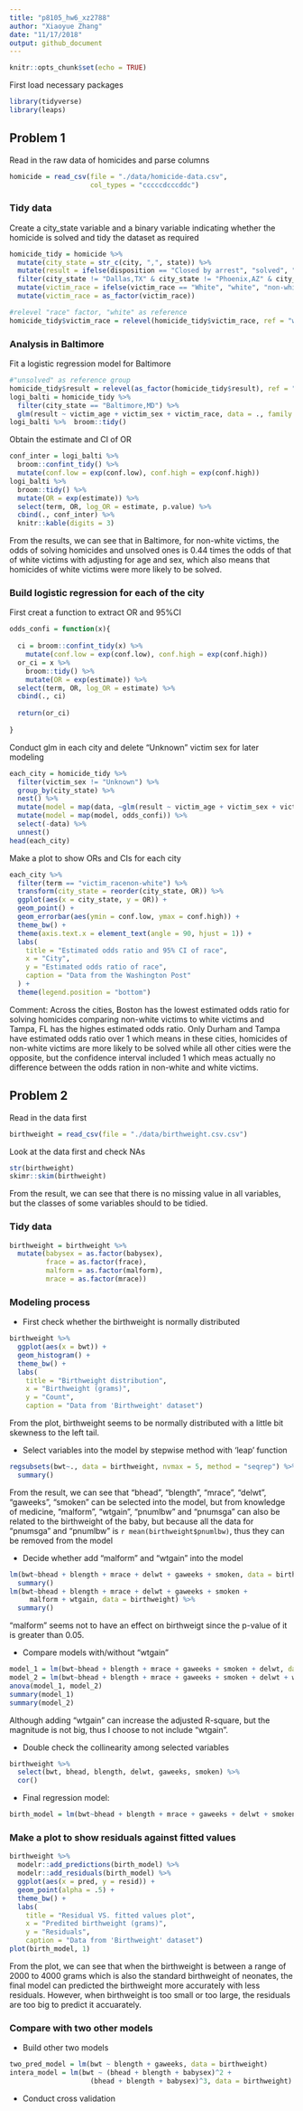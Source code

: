```yaml
---
title: "p8105_hw6_xz2788"
author: "Xiaoyue Zhang"
date: "11/17/2018"
output: github_document
---
```


```r
knitr::opts_chunk$set(echo = TRUE)
```

First load necessary packages

```r
library(tidyverse)
library(leaps)
```

## Problem 1

Read in the raw data of homicides and parse columns

```r
homicide = read_csv(file = "./data/homicide-data.csv",
                    col_types = "cccccdcccddc")
```

### Tidy data

Create a city_state variable and a binary variable indicating whether the homicide is solved and tidy the dataset as required

```r
homicide_tidy = homicide %>% 
  mutate(city_state = str_c(city, ",", state)) %>% 
  mutate(result = ifelse(disposition == "Closed by arrest", "solved", "unsolved")) %>% 
  filter(city_state != "Dallas,TX" & city_state != "Phoenix,AZ" & city_state != "Kansas City,MO" & city_state != "Tulsa,AL") %>% 
  mutate(victim_race = ifelse(victim_race == "White", "white", "non-white")) %>% 
  mutate(victim_race = as_factor(victim_race))

#relevel "race" factor, "white" as reference
homicide_tidy$victim_race = relevel(homicide_tidy$victim_race, ref = "white")
```

### Analysis in Baltimore

Fit a logistic regression model for Baltimore

```r
#"unsolved" as reference group
homicide_tidy$result = relevel(as_factor(homicide_tidy$result), ref = "unsolved")
logi_balti = homicide_tidy %>% 
  filter(city_state == "Baltimore,MD") %>% 
  glm(result ~ victim_age + victim_sex + victim_race, data = ., family = "binomial") 
logi_balti %>%  broom::tidy()
```

Obtain the estimate and CI of OR

```r
conf_inter = logi_balti %>% 
  broom::confint_tidy() %>% 
  mutate(conf.low = exp(conf.low), conf.high = exp(conf.high))
logi_balti %>% 
  broom::tidy() %>% 
  mutate(OR = exp(estimate)) %>% 
  select(term, OR, log_OR = estimate, p.value) %>% 
  cbind(., conf_inter) %>% 
  knitr::kable(digits = 3)
```

From the results, we can see that in Baltimore, for non-white victims, the odds of solving homicides and unsolved ones is 0.44 times the odds of that of white victims with adjusting for age and sex, which also means that homicides of white victims were more likely to be solved.

### Build logistic regression for each of the city

First creat a function to extract OR and 95%CI

```r
odds_confi = function(x){
  
  ci = broom::confint_tidy(x) %>% 
    mutate(conf.low = exp(conf.low), conf.high = exp(conf.high))
  or_ci = x %>% 
    broom::tidy() %>% 
    mutate(OR = exp(estimate)) %>% 
  select(term, OR, log_OR = estimate) %>% 
  cbind(., ci)
  
  return(or_ci)
  
}

```

Conduct glm in each city and delete "Unknown" victim sex for later modeling

```r
each_city = homicide_tidy %>% 
  filter(victim_sex != "Unknown") %>% 
  group_by(city_state) %>% 
  nest() %>% 
  mutate(model = map(data, ~glm(result ~ victim_age + victim_sex + victim_race, data = .x, family = "binomial"))) %>% 
  mutate(model = map(model, odds_confi)) %>% 
  select(-data) %>% 
  unnest()
head(each_city)
```

Make a plot to show ORs and CIs for each city

```r
each_city %>% 
  filter(term == "victim_racenon-white") %>% 
  transform(city_state = reorder(city_state, OR)) %>% 
  ggplot(aes(x = city_state, y = OR)) +
  geom_point() +
  geom_errorbar(aes(ymin = conf.low, ymax = conf.high)) +
  theme_bw() +
  theme(axis.text.x = element_text(angle = 90, hjust = 1)) +
  labs(
    title = "Estimated odds ratio and 95% CI of race",
    x = "City",
    y = "Estimated odds ratio of race",
    caption = "Data from the Washington Post"
  ) +
  theme(legend.position = "bottom")
```

Comment: Across the cities, Boston has the lowest estimated odds ratio for solving homicides comparing non-white victims to white victims and Tampa, FL has the highes estimated odds ratio. Only Durham and Tampa have estimated odds ratio over 1 which means in these cities, homicides of non-white victims are more likely to be solved while all other cities were the opposite, but the confidence interval included 1 which meas actually no difference between the odds ration in non-white and white victims.

## Problem 2

Read in the data first

```r
birthweight = read_csv(file = "./data/birthweight.csv.csv")
```

Look at the data first and check NAs

```r
str(birthweight)
skimr::skim(birthweight)
```

From the result, we can see that there is no missing value in all variables, but the classes of some variables should to be tidied.

### Tidy data

```r
birthweight = birthweight %>% 
  mutate(babysex = as.factor(babysex),
         frace = as.factor(frace),
         malform = as.factor(malform),
         mrace = as.factor(mrace))
```

### Modeling process

* First check whether the birthweight is normally distributed

```r
birthweight %>% 
  ggplot(aes(x = bwt)) + 
  geom_histogram() +
  theme_bw() +
  labs(
    title = "Birthweight distribution",
    x = "Birthweight (grams)",
    y = "Count",
    caption = "Data from 'Birthweight' dataset")
```

From the plot, birthweight seems to be normally distributed with a little bit skewness to the left tail.

* Select variables into the model by stepwise method with 'leap' function

```r
regsubsets(bwt~., data = birthweight, nvmax = 5, method = "seqrep") %>% 
  summary()
```

From the result, we can see that "bhead", "blength", "mrace", "delwt", "gaweeks", "smoken" can be selected into the model, but from knowledge of medicine, "malform", "wtgain", "pnumlbw" and "pnumsga" can also be related to the birthweight of the baby, but because all the data for "pnumsga" and "pnumlbw" is `r mean(birthweight$pnumlbw)`, thus they can be removed from the model

* Decide whether add "malform" and "wtgain" into the model

```r
lm(bwt~bhead + blength + mrace + delwt + gaweeks + smoken, data = birthweight) %>% 
  summary()
lm(bwt~bhead + blength + mrace + delwt + gaweeks + smoken +
     malform + wtgain, data = birthweight) %>% 
  summary()
```

"malform" seems not to have an effect on birthweigt since the p-value of it is greater than 0.05.

* Compare models with/without "wtgain" 

```r
model_1 = lm(bwt~bhead + blength + mrace + gaweeks + smoken + delwt, data = birthweight)
model_2 = lm(bwt~bhead + blength + mrace + gaweeks + smoken + delwt + wtgain, data = birthweight)
anova(model_1, model_2)
summary(model_1)
summary(model_2)
```

Although adding "wtgain" can increase the adjusted R-square, but the magnitude is not big, thus I choose to not include "wtgain". 

* Double check the collinearity among selected variables

```r
birthweight %>% 
  select(bwt, bhead, blength, delwt, gaweeks, smoken) %>% 
  cor()
```

* Final regression model:

```r
birth_model = lm(bwt~bhead + blength + mrace + gaweeks + delwt + smoken, data = birthweight)
```

### Make a plot to show residuals against fitted values

```r
birthweight %>% 
  modelr::add_predictions(birth_model) %>% 
  modelr::add_residuals(birth_model) %>% 
  ggplot(aes(x = pred, y = resid)) + 
  geom_point(alpha = .5) +
  theme_bw() +
  labs(
    title = "Residual VS. fitted values plot",
    x = "Predited birthweight (grams)",
    y = "Residuals",
    caption = "Data from 'Birthweight' dataset")
plot(birth_model, 1)
```

From the plot, we can see that when the birthweight is between a range of 2000 to 4000 grams which is also the standard birthweight of neonates, the final model can predicted the birthweight more accurately with less residuals. However, when birthweight is too small or too large, the residuals are too big to predict it accuarately.

### Compare with two other models

* Build other two models

```r
two_pred_model = lm(bwt ~ blength + gaweeks, data = birthweight)
intera_model = lm(bwt ~ (bhead + blength + babysex)^2 +
                    (bhead + blength + babysex)^3, data = birthweight)
```

* Conduct cross validation

```r

```


